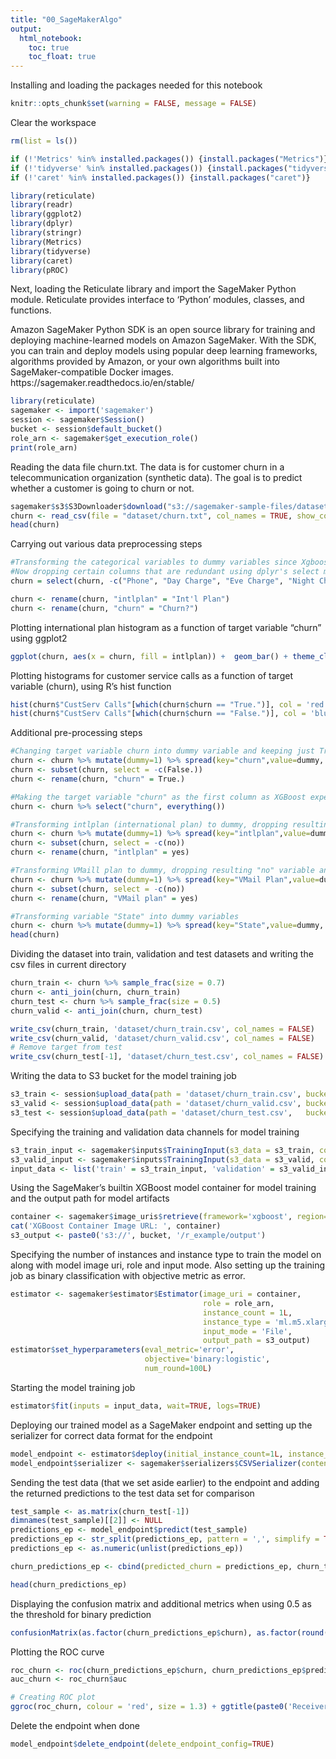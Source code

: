 ```yaml
---
title: "00_SageMakerAlgo"
output: 
  html_notebook:
    toc: true
    toc_float: true
---
```


Installing and loading the packages needed for this notebook

```r
knitr::opts_chunk$set(warning = FALSE, message = FALSE) 
```

Clear the workspace
```r
rm(list = ls())
```

```r
if (!'Metrics' %in% installed.packages()) {install.packages("Metrics")}
if (!'tidyverse' %in% installed.packages()) {install.packages("tidyverse")}
if (!'caret' %in% installed.packages()) {install.packages("caret")}

library(reticulate)
library(readr)
library(ggplot2)
library(dplyr)
library(stringr)
library(Metrics)
library(tidyverse)
library(caret)
library(pROC)
```

Next, loading the Reticulate library and import the SageMaker Python module. Reticulate provides interface to 'Python' modules, classes, and functions. 

Amazon SageMaker Python SDK is an open source library for training and deploying machine-learned models on Amazon SageMaker.
With the SDK, you can train and deploy models using popular deep learning frameworks, algorithms provided by Amazon, or your own algorithms built into SageMaker-compatible Docker images.
https://sagemaker.readthedocs.io/en/stable/

```r
library(reticulate)
sagemaker <- import('sagemaker')
session <- sagemaker$Session()
bucket <- session$default_bucket()
role_arn <- sagemaker$get_execution_role()
print(role_arn)
```

Reading the data file churn.txt. The data is for customer churn in a telecommunication organization (synthetic data). The goal is to predict whether a customer is going to churn or not.


```r
sagemaker$s3$S3Downloader$download("s3://sagemaker-sample-files/datasets/tabular/synthetic/churn.txt", "dataset")
churn <- read_csv(file = "dataset/churn.txt", col_names = TRUE, show_col_types = FALSE)
head(churn)
```
Carrying out various data preprocessing steps
```r
#Transforming the categorical variables to dummy variables since Xgboost only takes numerical inputs for features
#Now dropping certain columns that are redundant using dplyr's select method
churn = select(churn, -c("Phone", "Day Charge", "Eve Charge", "Night Charge", "Intl Charge"))

churn <- rename(churn, "intlplan" = "Int'l Plan")
churn <- rename(churn, "churn" = "Churn?")
```
Plotting international plan histogram as a function of target variable "churn" using ggplot2
```r
ggplot(churn, aes(x = churn, fill = intlplan)) +  geom_bar() + theme_classic()
```

Plotting histograms for customer service calls as a function of target variable (churn), using R's hist function
```r
hist(churn$"CustServ Calls"[which(churn$churn == "True.")], col = 'red', breaks = 15, ylim = c(0,600), main = "Churn = True", xlab = "Customer Service Calls")
hist(churn$"CustServ Calls"[which(churn$churn == "False.")], col = 'blue', breaks = 15, ylim = c(0,600),main = "Churn = False", xlab = "Customer Service Calls")
```

Additional pre-processing steps
```r
#Changing target variable churn into dummy variable and keeping just True column while dropping False
churn <- churn %>% mutate(dummy=1) %>% spread(key="churn",value=dummy, fill=0)
churn <- subset(churn, select = -c(False.))
churn <- rename(churn, "churn" = True.)

#Making the target variable "churn" as the first column as XGBoost expects the data to be in this format
churn <- churn %>% select("churn", everything())

#Transforming intlplan (international plan) to dummy, dropping resulting "no" variable and renaming "yes" using dplyr's rename method
churn <- churn %>% mutate(dummy=1) %>% spread(key="intlplan",value=dummy, fill=0)
churn <- subset(churn, select = -c(no))
churn <- rename(churn, "intlplan" = yes)

#Transforming VMaill plan to dummy, dropping resulting "no" variable and renaming "yes" using dplyr's rename method
churn <- churn %>% mutate(dummy=1) %>% spread(key="VMail Plan",value=dummy, fill=0)
churn <- subset(churn, select = -c(no))
churn <- rename(churn, "VMail plan" = yes)

#Transforming variable "State" into dummy variables
churn <- churn %>% mutate(dummy=1) %>% spread(key="State",value=dummy, fill=0)
head(churn)
```
Dividing the dataset into train, validation and test datasets and writing the csv files in current directory
```r
churn_train <- churn %>% sample_frac(size = 0.7)
churn <- anti_join(churn, churn_train)
churn_test <- churn %>% sample_frac(size = 0.5)
churn_valid <- anti_join(churn, churn_test)

write_csv(churn_train, 'dataset/churn_train.csv', col_names = FALSE)
write_csv(churn_valid, 'dataset/churn_valid.csv', col_names = FALSE)
# Remove target from test
write_csv(churn_test[-1], 'dataset/churn_test.csv', col_names = FALSE)
```
Writing the data to S3 bucket for the model training job
```r
s3_train <- session$upload_data(path = 'dataset/churn_train.csv', bucket = bucket, key_prefix = 'r_example/data')
s3_valid <- session$upload_data(path = 'dataset/churn_valid.csv', bucket = bucket, key_prefix = 'r_example/data')
s3_test <- session$upload_data(path = 'dataset/churn_test.csv',   bucket = bucket, key_prefix = 'r_example/data')
```
Specifying the training and validation data channels for model training
```r
s3_train_input <- sagemaker$inputs$TrainingInput(s3_data = s3_train, content_type = 'csv')
s3_valid_input <- sagemaker$inputs$TrainingInput(s3_data = s3_valid, content_type = 'csv')
input_data <- list('train' = s3_train_input, 'validation' = s3_valid_input)
```
Using the SageMaker's builtin XGBoost model container for model training and the output path for model artifacts
```r
container <- sagemaker$image_uris$retrieve(framework='xgboost', region= session$boto_region_name, version='latest')
cat('XGBoost Container Image URL: ', container)
s3_output <- paste0('s3://', bucket, '/r_example/output')
```
Specifying the number of instances and instance type to train the model on along with model image uri, role and
input mode. Also setting up the training job as  binary classification with objective metric as error.
```r
estimator <- sagemaker$estimator$Estimator(image_uri = container,
                                           role = role_arn,
                                           instance_count = 1L,
                                           instance_type = 'ml.m5.xlarge',
                                           input_mode = 'File',
                                           output_path = s3_output)
estimator$set_hyperparameters(eval_metric='error',
                              objective='binary:logistic',
                              num_round=100L)
```
Starting the model training job
```r
estimator$fit(inputs = input_data, wait=TRUE, logs=TRUE)
```
Deploying our trained model as a SageMaker endpoint and setting up the serializer for correct data format for the endpoint
```r
model_endpoint <- estimator$deploy(initial_instance_count=1L, instance_type='ml.m4.xlarge')
model_endpoint$serializer <- sagemaker$serializers$CSVSerializer(content_type='text/csv')
```
Sending the test data (that we set aside earlier) to the endpoint and adding the returned predictions to the test data set for comparison
```r
test_sample <- as.matrix(churn_test[-1])
dimnames(test_sample)[[2]] <- NULL
predictions_ep <- model_endpoint$predict(test_sample)
predictions_ep <- str_split(predictions_ep, pattern = ',', simplify = TRUE)
predictions_ep <- as.numeric(unlist(predictions_ep))

churn_predictions_ep <- cbind(predicted_churn = predictions_ep, churn_test)

head(churn_predictions_ep)
```
Displaying the confusion matrix and additional metrics when using 0.5 as the threshold for binary prediction
```r
confusionMatrix(as.factor(churn_predictions_ep$churn), as.factor(round(churn_predictions_ep$predicted_churn)))
```
Plotting the ROC curve
```r
roc_churn <- roc(churn_predictions_ep$churn, churn_predictions_ep$predicted_churn)
auc_churn <- roc_churn$auc

# Creating ROC plot
ggroc(roc_churn, colour = 'red', size = 1.3) + ggtitle(paste0('Receiver Operating Characteristics (ROC) Curve ', '(AUC = ', round(auc_churn, digits = 3), ')'))
```

Delete the endpoint when done

```r
model_endpoint$delete_endpoint(delete_endpoint_config=TRUE)
```

